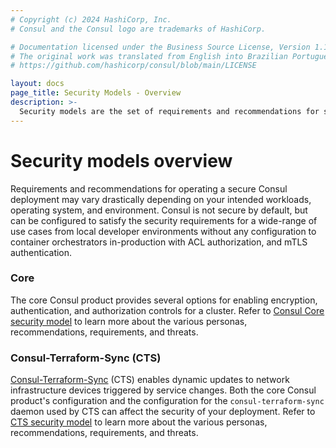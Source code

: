 ```yaml
---
# Copyright (c) 2024 HashiCorp, Inc.
# Consul and the Consul logo are trademarks of HashiCorp.

# Documentation licensed under the Business Source License, Version 1.1.
# The original work was translated from English into Brazilian Portuguese.
# https://github.com/hashicorp/consul/blob/main/LICENSE

layout: docs
page_title: Security Models - Overview
description: >-
  Security models are the set of requirements and recommendations for securely operating a Consul deployment. Learn about security models and how they differ between environments.
---
```


# Security models overview

Requirements and recommendations for operating a secure Consul deployment may vary drastically depending on your intended workloads, operating system, and environment. Consul is not secure by default, but can be configured to satisfy the security requirements for a wide-range of use cases from local developer environments without any configuration to container orchestrators in-production with ACL authorization, and mTLS authentication.

### Core

The core Consul product provides several options for enabling encryption, authentication, and authorization controls for a cluster. Refer to [Consul Core security model](/consul/docs/secure/security-model/core) to learn more about the various personas, recommendations, requirements, and threats.

### Consul-Terraform-Sync (CTS)

[Consul-Terraform-Sync](/consul/docs/automate/infrastructure) (CTS) enables dynamic updates to network infrastructure devices triggered by service changes. Both the core Consul product's configuration and the configuration for the `consul-terraform-sync` daemon used by CTS can affect the security of your deployment. Refer to [CTS security model](/consul/docs/secure/security-model/cts) to learn more about the various personas, recommendations, requirements, and threats.
